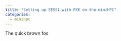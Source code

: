 ```yaml
---
title: "Setting up EESSI with PXE on the miniHPC"
categories:
  - minihpc 
---
```


The quick brown fox

